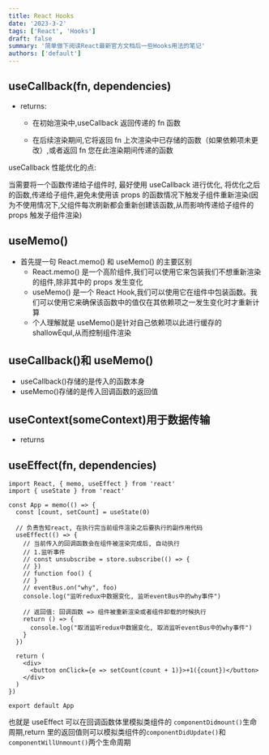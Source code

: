 ```yaml
---
title: React Hooks
date: '2023-3-2'
tags: ['React', 'Hooks']
draft: false
summary: '简单做下阅读React最新官方文档后一些Hooks用法的笔记'
authors: ['default']
---
```


## useCallback(fn, dependencies)

- returns:

  - 在初始渲染中,useCallback 返回传递的 fn 函数

  - 在后续渲染期间,它将返回 fn 上次渲染中已存储的函数（如果依赖项未更改）,或者返回 fn 您在此渲染期间传递的函数

useCallback 性能优化的点:

当需要将一个函数传递给子组件时, 最好使用 useCallback 进行优化, 将优化之后的函数,传递给子组件,避免未使用该 props 的函数情况下触发子组件重新渲染(因为不使用情况下,父组件每次刷新都会重新创建该函数,从而影响传递给子组件的 props 触发子组件渲染)

## useMemo()

- 首先提一句 React.memo() 和 useMemo() 的主要区别
  - React.memo() 是一个高阶组件,我们可以使用它来包装我们不想重新渲染的组件,除非其中的 props 发生变化
  - useMemo() 是一个 React Hook,我们可以使用它在组件中包装函数。我们可以使用它来确保该函数中的值仅在其依赖项之一发生变化时才重新计算
  - 个人理解就是 useMemo()是针对自己依赖项以此进行缓存的 shallowEqul,从而控制组件渲染

## useCallback()和 useMemo()

- useCallback()存储的是传入的函数本身
- useMemo()存储的是传入回调函数的返回值

## useContext(someContext)用于数据传输

- returns

## useEffect(fn, dependencies)

```tsx:useEffect.tsx
import React, { memo, useEffect } from 'react'
import { useState } from 'react'

const App = memo(() => {
  const [count, setCount] = useState(0)

  // 负责告知react, 在执行完当前组件渲染之后要执行的副作用代码
  useEffect(() => {
    // 当前传入的回调函数会在组件被渲染完成后, 自动执行
    // 1.监听事件
    // const unsubscribe = store.subscribe(() => {
    // })
    // function foo() {
    // }
    // eventBus.on("why", foo)
    console.log("监听redux中数据变化, 监听eventBus中的why事件")

    // 返回值: 回调函数 => 组件被重新渲染或者组件卸载的时候执行
    return () => {
      console.log("取消监听redux中数据变化, 取消监听eventBus中的why事件")
    }
  })

  return (
    <div>
      <button onClick={e => setCount(count + 1)}>+1({count})</button>
    </div>
  )
})

export default App
```

也就是 useEffect 可以在回调函数体里模拟类组件的 `componentDidmount()`生命周期,return 里的返回值则可以模拟类组件的`componentDidUpdate()`和`componentWillUnmount()`两个生命周期
